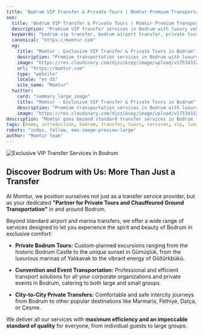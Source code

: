 ```yaml
---
title: "Bodrum VIP Transfer & Private Tours | Momtur Premium Transportation"
seo:
  title: "Bodrum VIP Transfer & Private Tours | Momtur Premium Transportation"
  description: "Premium VIP transfer services in Bodrum with luxury vehicles, professional English-speaking drivers, and 24/7 availability. Airport transfers, private tours, and corporate transportation."
  keywords: "bodrum vip transfer, bodrum airport transfer, private tours bodrum, luxury transportation turkey, milas bodrum airport transfer, bodrum chauffeur service"
  canonical: "https://momtur.com"
  og:
    title: "Momtur - Exclusive VIP Transfer & Private Tours in Bodrum"
    description: "Premium transportation services in Bodrum with luxury vehicles, professional drivers, and personalized tour experiences."
    image: "https://res.cloudinary.com/djzzikcey/image/upload/v1753431200/momtur_luxury_transfer_bodrum_hero.jpg"
    url: "https://momtur.com"
    type: "website"
    locale: "en_US"
    site_name: "Momtur"
  twitter:
    card: "summary_large_image"
    title: "Momtur - Exclusive VIP Transfer & Private Tours in Bodrum"
    description: "Premium transportation services in Bodrum with luxury vehicles and professional drivers."
    image: "https://res.cloudinary.com/djzzikcey/image/upload/v1753431200/momtur_luxury_transfer_bodrum_hero.jpg"
description: "Momtur goes beyond standard transfer services in Bodrum to offer you exclusive chauffeured transportation and personalized tour experiences."
tags: [home, introduction, bodrum, transfer, tours, services, vip, luxury]
robots: "index, follow, max-image-preview:large"
author: "Momtur Team"
---
```


![Exclusive VIP Transfer Services in Bodrum](https://res.cloudinary.com/djzzikcey/image/upload/v1753431200/momtur_luxury_transfer_bodrum_hero.jpg)

## Discover Bodrum with Us: More Than Just a Transfer

At Momtur, we position ourselves not just as a transfer service provider, but as your dedicated **"Partner for Private Tours and Chauffeured Ground Transportation"** in and around Bodrum.

Beyond standard airport and marina transfers, we offer a wide range of services designed to let you experience the spirit and beauty of Bodrum in exclusive comfort:

- **Private Bodrum Tours:** Custom-planned excursions ranging from the historic Bodrum Castle to the unique sunset in Gümüşlük, from the luxurious marinas of Yalıkavak to the vibrant energy of Göltürkbükü.

- **Convention and Event Transportation:** Professional and efficient transport solutions for all your corporate organizations and private events in Bodrum, catering to both large and small groups.

- **City-to-City Private Transfers:** Comfortable and safe intercity journeys from Bodrum to other popular destinations like Marmaris, Fethiye, Datça, or Çeşme.

We deliver all our services with **maximum efficiency and an impeccable standard of quality** for everyone, from individual guests to large groups.
